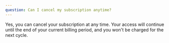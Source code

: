 ```yaml
---
question: Can I cancel my subscription anytime?
---
```


Yes, you can cancel your subscription at any time. Your access will continue until the end of your current billing period, and you won't be charged for the next cycle.
